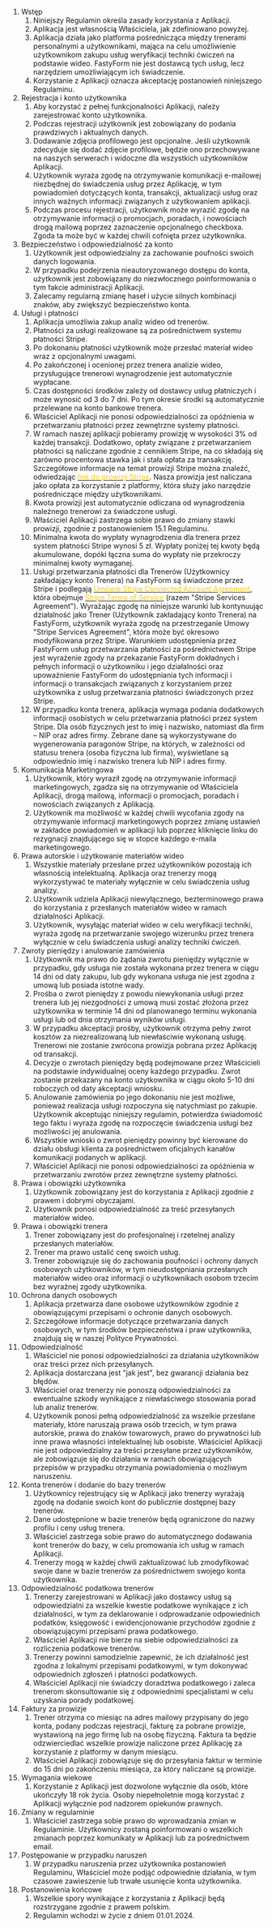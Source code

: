 1. Wstęp
   1. Niniejszy Regulamin określa zasady korzystania z Aplikacji.
   2. Aplikacja jest własnością Właściciela, jak zdefiniowano powyżej.
   3. Aplikacja działa jako platforma pośrednicząca między trenerami personalnymi a użytkownikami, mająca na celu umożliwienie użytkownikom zakupu usług weryfikacji techniki ćwiczeń na podstawie wideo. FastyForm nie jest dostawcą tych usług, lecz narzędziem umożliwiającym ich świadczenie.
   4. Korzystanie z Aplikacji oznacza akceptację postanowień niniejszego Regulaminu.
2. Rejestracja i konto użytkownika
   1. Aby korzystać z pełnej funkcjonalności Aplikacji, należy zarejestrować konto użytkownika.
   2. Podczas rejestracji użytkownik jest zobowiązany do podania prawdziwych i aktualnych danych.
   3. Dodawanie zdjęcia profilowego jest opcjonalne. Jeśli użytkownik zdecyduje się dodać zdjęcie profilowe, będzie ono przechowywane na naszych serwerach i widoczne dla wszystkich użytkowników Aplikacji.
   4. Użytkownik wyraża zgodę na otrzymywanie komunikacji e-mailowej niezbędnej do świadczenia usług przez Aplikację, w tym powiadomień dotyczących konta, transakcji, aktualizacji usług oraz innych ważnych informacji związanych z użytkowaniem aplikacji.
   5. Podczas procesu rejestracji, użytkownik może wyrazić zgodę na otrzymywanie informacji o promocjach, poradach, i nowościach drogą mailową poprzez zaznaczenie opcjonalnego checkboxa. Zgoda ta może być w każdej chwili cofnięta przez użytkownika.
3. Bezpieczeństwo i odpowiedzialność za konto
   1. Użytkownik jest odpowiedzialny za zachowanie poufności swoich danych logowania.
   2. W przypadku podejrzenia nieautoryzowanego dostępu do konta, użytkownik jest zobowiązany do niezwłocznego poinformowania o tym fakcie administracji Aplikacji.
   3. Zalecamy regularną zmianę haseł i użycie silnych kombinacji znaków, aby zwiększyć bezpieczeństwo konta.
4. Usługi i płatności
   1. Aplikacja umożliwia zakup analiz wideo od trenerów.
   2. Płatności za usługi realizowane są za pośrednictwem systemu płatności Stripe.
   3. Po dokonaniu płatności użytkownik może przesłać materiał wideo wraz z opcjonalnymi uwagami.
   4. Po zakończonej i ocenionej przez trenera analizie wideo, przysługujące trenerowi wynagrodzenie jest automatycznie wypłacane.
   5. Czas dostępności środków zależy od dostawcy usług płatniczych i może wynosić od 3 do 7 dni. Po tym okresie środki są automatycznie przelewane na konto bankowe trenera.
   6. Właściciel Aplikacji nie ponosi odpowiedzialności za opóźnienia w przetwarzaniu płatności przez zewnętrzne systemy płatności.
   7. W ramach naszej aplikacji pobieramy prowizję w wysokości 3% od każdej transakcji. Dodatkowo, opłaty związane z przetwarzaniem płatności są naliczane zgodnie z cennikiem Stripe, na co składają się zarówno procentowa stawka jak i stała opłata za transakcję. Szczegółowe informacje na temat prowizji Stripe można znaleźć, odwiedzając [<font color='#facc15'>link do prowizji Stripe</font>](https://stripe.com/en-pl/pricing). Nasza prowizja jest naliczana jako opłata za korzystanie z platformy, która służy jako narzędzie pośredniczące między użytkownikami.
   8. Kwota prowizji jest automatycznie odliczana od wynagrodzenia należnego trenerowi za świadczone usługi.
   9. Właściciel Aplikacji zastrzega sobie prawo do zmiany stawki prowizji, zgodnie z postanowieniem 15.1 Regulaminu.
   10. Minimalna kwota do wypłaty wynagrodzenia dla trenera przez system płatności Stripe wynosi 5 zł. Wypłaty poniżej tej kwoty będą akumulowane, dopóki łączna suma do wypłaty nie przekroczy minimalnej kwoty wymaganej.
   11. Usługi przetwarzania płatności dla Trenerów (Użytkownicy zakładający konto Trenera) na FastyForm są świadczone przez Stripe i podlegają [<font color='#facc15'>Umowie Stripe Connected Account Agreement</font>](https://stripe.com/en-pl/legal/connect-account), która obejmuje [<font color='#facc15'>Stripe Terms of Service</font>](https://stripe.com/en-pl/legal/ssa) (razem "Stripe Services Agreement"). Wyrażając zgodę na niniejsze warunki lub kontynuując działalność jako Trener (Użytkownik zakładający konto Trenera) na FastyForm, użytkownik wyraża zgodę na przestrzeganie Umowy "Stripe Services Agreement", która może być okresowo modyfikowana przez Stripe. Warunkiem udostępnienia przez FastyForm usług przetwarzania płatności za pośrednictwem Stripe jest wyrażenie zgody na przekazanie FastyForm dokładnych i pełnych informacji o użytkowniku i jego działalności oraz upoważnienie FastyForm do udostępniania tych informacji i informacji o transakcjach związanych z korzystaniem przez użytkownika z usług przetwarzania płatności świadczonych przez Stripe.
   12. W przypadku konta trenera, aplikacja wymaga podania dodatkowych informacji osobistych w celu przetwarzania płatności przez system Stripe. Dla osób fizycznych jest to imię i nazwisko, natomiast dla firm – NIP oraz adres firmy. Zebrane dane są wykorzystywane do wygenerowania paragonów Stripe, na których, w zależności od statusu trenera (osoba fizyczna lub firma), wyświetlane są odpowiednio imię i nazwisko trenera lub NIP i adres firmy.
5. Komunikacja Marketingowa
   1. Użytkownik, który wyraził zgodę na otrzymywanie informacji marketingowych, zgadza się na otrzymywanie od Właściciela Aplikacji, drogą mailową, informacji o promocjach, poradach i nowościach związanych z Aplikacją.
   2. Użytkownik ma możliwość w każdej chwili wycofania zgody na otrzymywanie informacji marketingowych poprzez zmianę ustawień w zakładce powiadomień w aplikacji lub poprzez kliknięcie linku do rezygnacji znajdującego się w stopce każdego e-maila marketingowego.
6. Prawa autorskie i użytkowanie materiałów wideo
   1. Wszystkie materiały przesłane przez użytkowników pozostają ich własnością intelektualną. Aplikacja oraz trenerzy mogą wykorzystywać te materiały wyłącznie w celu świadczenia usług analizy.
   2. Użytkownik udziela Aplikacji niewyłącznego, bezterminowego prawa do korzystania z przesłanych materiałów wideo w ramach działalności Aplikacji.
   3. Użytkownik, wysyłając materiał wideo w celu weryfikacji techniki, wyraża zgodę na przetwarzanie swojego wizerunku przez trenera wyłącznie w celu świadczenia usługi analizy techniki ćwiczeń.
7. Zwroty pieniędzy i anulowanie zamówienia
   1. Użytkownik ma prawo do żądania zwrotu pieniędzy wyłącznie w przypadku, gdy usługa nie została wykonana przez trenera w ciągu 14 dni od daty zakupu, lub gdy wykonana usługa nie jest zgodna z umową lub posiada istotne wady.
   2. Prośba o zwrot pieniędzy z powodu niewykonania usługi przez trenera lub jej niezgodności z umową musi zostać złożona przez użytkownika w terminie 14 dni od planowanego terminu wykonania usługi lub od dnia otrzymania wyników usługi.
   3. W przypadku akceptacji prośby, użytkownik otrzyma pełny zwrot kosztów za niezrealizowaną lub niewłaściwie wykonaną usługę. Trenerowi nie zostanie zwrócona prowizja pobrana przez Aplikację od transakcji.
   4. Decyzje o zwrotach pieniędzy będą podejmowane przez Właścicieli na podstawie indywidualnej oceny każdego przypadku. Zwrot zostanie przekazany na konto użytkownika w ciągu około 5-10 dni roboczych od daty akceptacji wniosku.
   5. Anulowanie zamówienia po jego dokonaniu nie jest możliwe, ponieważ realizacja usługi rozpoczyna się natychmiast po zakupie. Użytkownik akceptując niniejszy regulamin, potwierdza świadomość tego faktu i wyraża zgodę na rozpoczęcie świadczenia usługi bez możliwości jej anulowania.
   6. Wszystkie wnioski o zwrot pieniędzy powinny być kierowane do działu obsługi klienta za pośrednictwem oficjalnych kanałów komunikacji podanych w aplikacji.
   7. Właściciel Aplikacji nie ponosi odpowiedzialności za opóźnienia w przetwarzaniu zwrotów przez zewnętrzne systemy płatności.
8. Prawa i obowiązki użytkownika
   1. Użytkownik zobowiązany jest do korzystania z Aplikacji zgodnie z prawem i dobrymi obyczajami.
   2. Użytkownik ponosi odpowiedzialność za treść przesyłanych materiałów wideo.
9. Prawa i obowiązki trenera
   1. Trener zobowiązany jest do profesjonalnej i rzetelnej analizy przesłanych materiałów.
   2. Trener ma prawo ustalić cenę swoich usług.
   3. Trener zobowiązuje się do zachowania poufności i ochrony danych osobowych użytkowników, w tym nieudostępniania przesłanych materiałów wideo oraz informacji o użytkownikach osobom trzecim bez wyraźnej zgody użytkownika.
10. Ochrona danych osobowych
    1. Aplikacja przetwarza dane osobowe użytkowników zgodnie z obowiązującymi przepisami o ochronie danych osobowych.
    2. Szczegółowe informacje dotyczące przetwarzania danych osobowych, w tym środków bezpieczeństwa i praw użytkownika, znajdują się w naszej Polityce Prywatności.
11. Odpowiedzialność
    1. Właściciel nie ponosi odpowiedzialności za działania użytkowników oraz treści przez nich przesyłanych.
    2. Aplikacja dostarczana jest "jak jest", bez gwarancji działania bez błędów.
    3. Właściciel oraz trenerzy nie ponoszą odpowiedzialności za ewentualne szkody wynikające z niewłaściwego stosowania porad lub analiz trenerów.
    4. Użytkownik ponosi pełną odpowiedzialność za wszelkie przesłane materiały, które naruszają prawa osób trzecich, w tym prawa autorskie, prawa do znaków towarowych, prawo do prywatności lub inne prawa własności intelektualnej lub osobiste. Właściciel Aplikacji nie jest odpowiedzialny za treści przesyłane przez użytkowników, ale zobowiązuje się do działania w ramach obowiązujących przepisów w przypadku otrzymania powiadomienia o możliwym naruszeniu.
12. Konta trenerów i dodanie do bazy trenerów
    1. Użytkownicy rejestrujący się w Aplikacji jako trenerzy wyrażają zgodę na dodanie swoich kont do publicznie dostępnej bazy trenerów.
    2. Dane udostępnione w bazie trenerów będą ograniczone do nazwy profilu i ceny usług trenera.
    3. Właściciel zastrzega sobie prawo do automatycznego dodawania kont trenerów do bazy, w celu promowania ich usług w ramach Aplikacji.
    4. Trenerzy mogą w każdej chwili zaktualizować lub zmodyfikować swoje dane w bazie trenerów za pośrednictwem swojego konta użytkownika.
13. Odpowiedzialność podatkowa trenerów
    1. Trenerzy zarejestrowani w Aplikacji jako dostawcy usług są odpowiedzialni za wszelkie kwestie podatkowe wynikające z ich działalności, w tym za deklarowanie i odprowadzanie odpowiednich podatków, księgowość i ewidencjonowanie przychodów zgodnie z obowiązującymi przepisami prawa podatkowego.
    2. Właściciel Aplikacji nie bierze na siebie odpowiedzialności za rozliczenia podatkowe trenerów.
    3. Trenerzy powinni samodzielnie zapewnić, że ich działalność jest zgodna z lokalnymi przepisami podatkowymi, w tym dokonywać odpowiednich zgłoszeń i płatności podatkowych.
    4. Właściciel Aplikacji nie świadczy doradztwa podatkowego i zaleca trenerom skonsultowanie się z odpowiednimi specjalistami w celu uzyskania porady podatkowej.
14. Faktury za prowizje
    1. Trener otrzyma co miesiąc na adres mailowy przypisany do jego konta, podany podczas rejestracji, fakturę za pobrane prowizje, wystawioną na jego firmę lub na osobę fizyczną. Faktura ta będzie odzwierciedlać wszelkie prowizje naliczone przez Aplikację za korzystanie z platformy w danym miesiącu.
    2. Właściciel Aplikacji zobowiązuje się do przesyłania faktur w terminie do 15 dni po zakończeniu miesiąca, za który naliczane są prowizje.
15. Wymagania wiekowe
    1. Korzystanie z Aplikacji jest dozwolone wyłącznie dla osób, które ukończyły 18 rok życia. Osoby niepełnoletnie mogą korzystać z Aplikacji wyłącznie pod nadzorem opiekunów prawnych.
16. Zmiany w regulaminie
    1. Właściciel zastrzega sobie prawo do wprowadzania zmian w Regulaminie. Użytkownicy zostaną poinformowani o wszelkich zmianach poprzez komunikaty w Aplikacji lub za pośrednictwem email.
17. Postępowanie w przypadku naruszeń
    1. W przypadku naruszenia przez użytkownika postanowień Regulaminu, Właściciel może podjąć odpowiednie działania, w tym czasowe zawieszenie lub trwałe usunięcie konta użytkownika.
18. Postanowienia końcowe
    1. Wszelkie spory wynikające z korzystania z Aplikacji będą rozstrzygane zgodnie z prawem polskim.
    2. Regulamin wchodzi w życie z dniem 01.01.2024.
